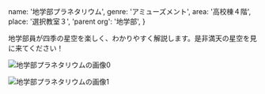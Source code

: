   name: '地学部プラネタリウム',
  genre: 'アミューズメント',
  area: '高校棟４階',
  place: '選択教室３',
  'parent org': '地学部',
}

地学部員が四季の星空を楽しく、わかりやすく解説します。是非満天の星空を見に来てください！

![地学部プラネタリウムの画像0](/data/orgs/地学部プラネタリウム/img0.jpg)

![地学部プラネタリウムの画像1](/data/orgs/地学部プラネタリウム/img1.jpg)
